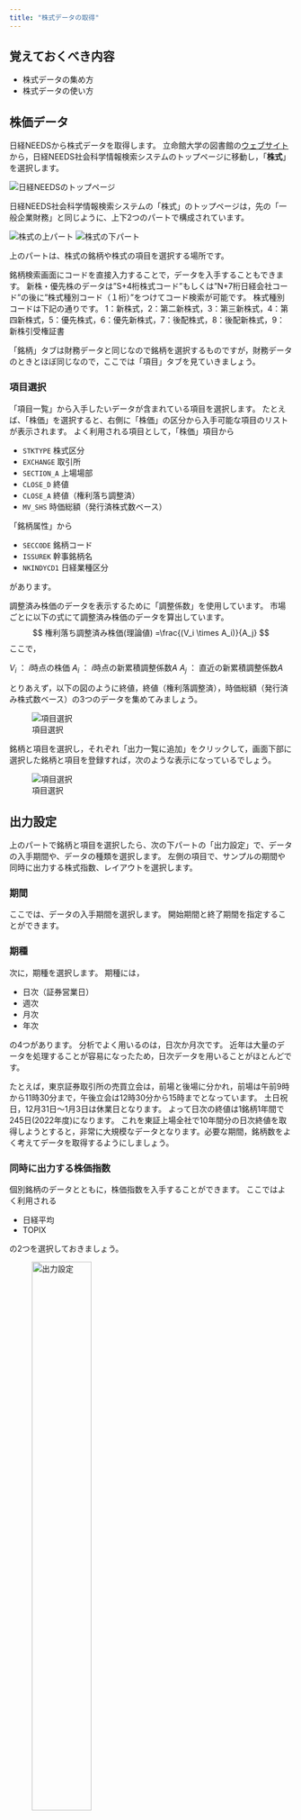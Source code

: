 ```yaml
---
title: "株式データの取得"
---
```


::: {.callout-important}
## 覚えておくべき内容
- 株式データの集め方
- 株式データの使い方
:::



## 株価データ

日経NEEDSから株式データを取得します。
立命館大学の図書館の[ウェブサイト](https://www.ritsumei.ac.jp/lib/){target="_blank"}から，日経NEEDS社会科学情報検索システムのトップページに移動し，「**株式**」を選択します。

![日経NEEDSのトップページ](img/nikkei_needs_top_stock.png)<link href="image.css" rel="stylesheet">


日経NEEDS社会科学情報検索システムの「株式」のトップページは，先の「一般企業財務」と同じように、上下2つのパートで構成されています。

![株式の上パート](img/needs_stock_above.png)
![株式の下パート](img/needs_stock_below2.png)


上のパートは、株式の銘柄や株式の項目を選択する場所です。

:::{.column-margin}
銘柄検索画面にコードを直接入力することで，データを入手することもできます。
新株・優先株のデータは”S+4桁株式コード”もしくは”N+7桁日経会社コード"の後に”株式種別コード（１桁）”をつけてコード検索が可能です。
株式種別コードは下記の通りです。
1：新株式，2：第二新株式，3：第三新株式，4：第四新株式，5：優先株式，6：優先新株式，7：後配株式，8：後配新株式，9：新株引受権証書
:::

「銘柄」タブは財務データと同じなので銘柄を選択するものですが，財務データのときとほぼ同じなので，ここでは「項目」タブを見ていきましょう。


### 項目選択

「項目一覧」から入手したいデータが含まれている項目を選択します。
たとえば、「株価」を選択すると、右側に「株価」の区分から入手可能な項目のリストが表示されます。
よく利用される項目として，「株価」項目から

- `STKTYPE` 株式区分
- `EXCHANGE` 取引所
- `SECTION_A` 上場場部
- `CLOSE_D` 終値
- `CLOSE_A` 終値（権利落ち調整済）
- `MV_SHS` 時価総額（発行済株式数ベース）

「銘柄属性」から

- `SECCODE` 銘柄コード
- `ISSUREK` 幹事銘柄名
- `NKINDYCD1` 日経業種区分

があります。



調整済み株価のデータを表示するために「調整係数」を使用しています。
市場ごとに以下の式にて調整済み株価のデータを算出しています。
$$
権利落ち調整済み株価(理論値) =\frac{(V_i \times  A_i)}{A_j}
$$
ここで，

$V_i$ ： $i$時点の株価
$A_i$ ： $i$時点の新累積調整係数$A$
$A_j$ ： 直近の新累積調整係数$A$


とりあえず，以下の図のように終値，終値（権利落調整済），時価総額（発行済み株式数ベース）の3つのデータを集めてみましょう。

![項目選択](img/needs_stock_item.png)

銘柄と項目を選択し，それぞれ「出力一覧に追加」をクリックして，画面下部に選択した銘柄と項目を登録すれば，次のような表示になっているでしょう。

![項目選択](img/needs_stock_below.png)


## 出力設定

上のパートで銘柄と項目を選択したら、次の下パートの「出力設定」で、データの入手期間や、データの種類を選択します。
左側の項目で、サンプルの期間や同時に出力する株式指数、レイアウトを選択します。

### 期間

ここでは、データの入手期間を選択します。
開始期間と終了期間を指定することができます。

### 期種

次に，期種を選択します。
期種には，

- 日次（証券営業日）
- 週次
- 月次
- 年次

の4つがあります。
分析でよく用いるのは，日次か月次です。
近年は大量のデータを処理することが容易になったため，日次データを用いることがほとんどです。

:::{.column-margin}
たとえば，東京証券取引所の売買立会は，前場と後場に分かれ，前場は午前9時から11時30分まで，午後立会は12時30分から15時までとなっています。
土日祝日，12月31日〜1月3日は休業日となります。
よって日次の終値は1銘柄1年間で245日(2022年度)になります。
これを東証上場全社で10年間分の日次終値を取得しようとすると，非常に大規模なデータとなります。必要な期間，銘柄数をよく考えてデータを取得するようにしましょう。
:::


### 同時に出力する株価指数

個別銘柄のデータとともに，株価指数を入手することができます。
ここではよく利用される

- 日経平均
- TOPIX

の2つを選択しておきましょう。

![出力設定](img/needs_stock_period.png){width=50%}

### レイアウト

レイアウトでは、データの並び順を指定します。
特に重要ではないので、そのままで大丈夫です。


### ダウンロード設定

ダウンロード設定も特に変更する必要はありません。

## 銘柄と項目の保存

財務データと同様に，やはり株式データについても分析の再現性を確保するため，「銘柄保存」と「項目保存」のボタンをクリックし，取得する銘柄と項目のリストを残しておきましょう。

## データの入手

今までの作業で、銘柄と項目の選択が終わり、データの入手期間や期種の選択が終わったら、あとはデータをcsvファイルとしてダウンロードするだけです。

![データの入手](img/needs_stock_save_download.png){width=100%}

最後に、大事なことなのでもう一度いいます。
**ダウンロードしたcsvファイルをMS Excelで開かないようにしよう。**
